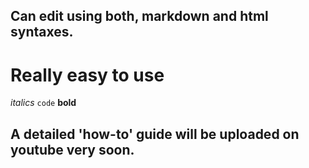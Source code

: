 ## Can edit using both, markdown and html syntaxes.

# Really easy to use

_italics_ `code` **bold** 

## A detailed 'how-to' guide will be uploaded on youtube very soon.